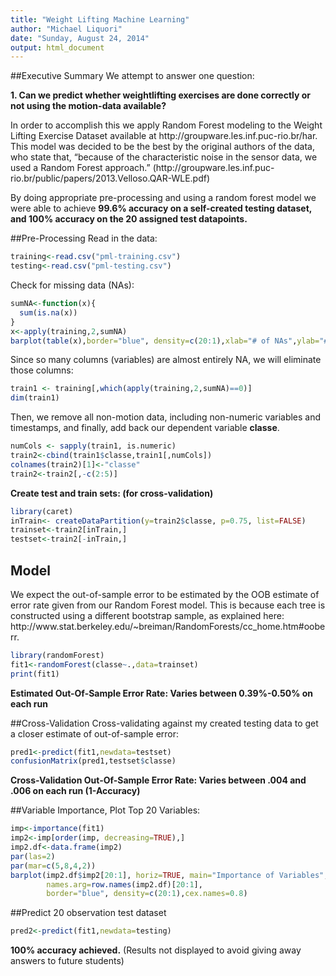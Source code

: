 ```yaml
---
title: "Weight Lifting Machine Learning"
author: "Michael Liquori"
date: "Sunday, August 24, 2014"
output: html_document
---
```

##Executive Summary
We attempt to answer one question:

**1. Can we predict whether weightlifting exercises are done correctly or not using the motion-data available?**

In order to accomplish this we apply Random Forest modeling to the Weight Lifting Exercise Dataset available at http://groupware.les.inf.puc-rio.br/har. This model was decided to be the best by the original authors of the data, who state that, "because of the characteristic noise in the sensor data, we used a Random Forest approach." (http://groupware.les.inf.puc-rio.br/public/papers/2013.Velloso.QAR-WLE.pdf)

By doing appropriate pre-processing and using a random forest model we were able to achieve **99.6% accuracy on a self-created testing dataset, and 100% accuracy on the 20 assigned test datapoints.**

##Pre-Processing
Read in the data:
```r
training<-read.csv("pml-training.csv")
testing<-read.csv("pml-testing.csv")
```
Check for missing data (NAs):
```r
sumNA<-function(x){
  sum(is.na(x))
}
x<-apply(training,2,sumNA)
barplot(table(x),border="blue", density=c(20:1),xlab="# of NAs",ylab="# of Variables")
```

Since so many columns (variables) are almost entirely NA, we will eliminate those columns:
```r
train1 <- training[,which(apply(training,2,sumNA)==0)]
dim(train1)
```

Then, we remove all non-motion data, including non-numeric variables and timestamps, and finally, add back our dependent variable **classe**.
```r
numCols <- sapply(train1, is.numeric)
train2<-cbind(train1$classe,train1[,numCols])
colnames(train2)[1]<-"classe"
train2<-train2[,-c(2:5)]
```

**Create test and train sets: (for cross-validation)**

```r
library(caret)
inTrain<- createDataPartition(y=train2$classe, p=0.75, list=FALSE) 
trainset<-train2[inTrain,]
testset<-train2[-inTrain,] 
```
## Model
We expect the out-of-sample error to be estimated by the OOB estimate of error rate given from our Random Forest model. This is because each tree is constructed using a different bootstrap sample, as explained here: http://www.stat.berkeley.edu/~breiman/RandomForests/cc_home.htm#ooberr.

```r
library(randomForest)
fit1<-randomForest(classe~.,data=trainset)
print(fit1)
```
**Estimated Out-Of-Sample Error Rate: Varies between 0.39%-0.50% on each run**

##Cross-Validation
Cross-validating against my created testing data to get a closer estimate of out-of-sample error:
```r
pred1<-predict(fit1,newdata=testset)
confusionMatrix(pred1,testset$classe) 
```
**Cross-Validation Out-Of-Sample Error Rate: Varies between .004 and .006 on each run (1-Accuracy)**

##Variable Importance, Plot Top 20 Variables:
```r
imp<-importance(fit1)
imp2<-imp[order(imp, decreasing=TRUE),]
imp2.df<-data.frame(imp2)
par(las=2) 
par(mar=c(5,8,4,2)) 
barplot(imp2.df$imp2[20:1], horiz=TRUE, main="Importance of Variables",  
        names.arg=row.names(imp2.df)[20:1], 
        border="blue", density=c(20:1),cex.names=0.8)
```

##Predict 20 observation test dataset
```r
pred2<-predict(fit1,newdata=testing)
```
**100% accuracy achieved.** 
(Results not displayed to avoid giving away answers to future students)
